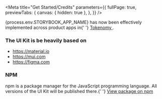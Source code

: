 
<Meta
  title="Get Started/Credits"
  parameters={{
    fullPage: true,
    previewTabs: {
      canvas: { hidden: true },
    },
  }}
/>

<Title>Credits</Title>
<Subtitle>
  {process.env.STORYBOOK_APP_NAME} has now been effectively implemented across product apps in{' '}
  <a class="link" target="_blank" href="https://www.tokenomy.com/en">
    Tokenomy
  </a>
  .
</Subtitle>

### The UI Kit is be heavily based on

<ul>
  <li>
    <a class="link" target="_blank" href="https://material.io">
      https://material.io
    </a>
  </li>
  <li>
    <a class="link" target="_blank" href="https://mui.com">
      https://mui.com
    </a>
  </li>
  <li>
    <a class="link" target="_blank" href="https://figma.com">
      https://figma.com
    </a>
  </li>
</ul>

### NPM

<p>
  npm is a package manager for the JavaScript programming language. All versions
  of the UI Kit will be published there.{' '}
  <a class="link" target="_blank" href="https://www.npmjs.com/package/tokenomy-ui">
    View package on npm
  </a>
</p>